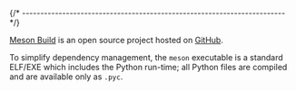 
{/* ------------------------------------------------------------------------ */}

[Meson Build](https://mesonbuild.com) is an open source project hosted on
[GitHub](https://github.com/mesonbuild/meson).

To simplify dependency management, the `meson` executable is a
standard ELF/EXE which includes the Python run-time; all Python
files are compiled and are available only as `.pyc`.
